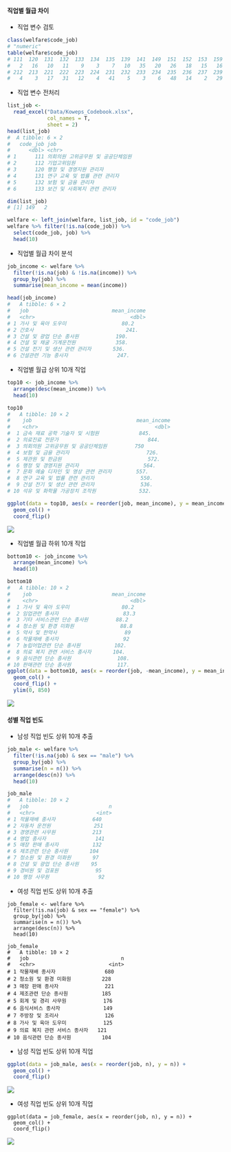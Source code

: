 #### 직업별 월급 차이
- 직업 변수 검토
```r
class(welfare$code_job)
# "numeric"
table(welfare$code_job)
# 111  120  131  132  133  134  135  139  141  149  151  152  153  159  211
#   2   16   10   11    9    3    7   10   35   20   26   18   15   16    8   
# 212  213  221  222  223  224  231  232  233  234  235  236  237  239  241 
#   4    3   17   31   12    4   41    5    3    6   48   14    2   29   12
```
- 직업 변수 전처리
```r
list_job <-
  read_excel("Data/Koweps_Codebook.xlsx",
             col_names = T,
             sheet = 2)
head(list_job)
#  A tibble: 6 × 2
#   code_job job                                
#      <dbl> <chr>                              
# 1      111 의회의원 고위공무원 및 공공단체임원
# 2      112 기업고위임원                       
# 3      120 행정 및 경영지원 관리자            
# 4      131 연구 교육 및 법률 관련 관리자      
# 5      132 보험 및 금융 관리자                
# 6      133 보건 및 사회복지 관련 관리자       

dim(list_job)
# [1] 149   2
```
```r
welfare <- left_join(welfare, list_job, id = "code_job")
welfare %>% filter(!is.na(code_job)) %>%
  select(code_job, job) %>%
  head(10)
```

- 직업별 월급 차이 분석
```r
job_income <- welfare %>%
  filter(!is.na(job) & !is.na(income)) %>%
  group_by(job) %>%
  summarise(mean_income = mean(income))

head(job_income)
#   A tibble: 6 × 2
#   job                           mean_income
#   <chr>                               <dbl>
# 1 가사 및 육아 도우미                  80.2
# 2 간호사                              241. 
# 3 건설 및 광업 단순 종사원            190. 
# 4 건설 및 채굴 기계운전원             358. 
# 5 건설 전기 및 생산 관련 관리자       536. 
# 6 건설관련 기능 종사자                247. 
```

- 직업별 월급 상위 10개 직업
```r
top10 <- job_income %>% 
  arrange(desc(mean_income)) %>% 
  head(10)

top10
#   A tibble: 10 × 2
#    job                                  mean_income
#    <chr>                                      <dbl>
#  1 금속 재료 공학 기술자 및 시험원             845.
#  2 의료진료 전문가                             844.
#  3 의회의원 고위공무원 및 공공단체임원         750 
#  4 보험 및 금융 관리자                         726.
#  5 제관원 및 판금원                            572.
#  6 행정 및 경영지원 관리자                     564.
#  7 문화 예술 디자인 및 영상 관련 관리자        557.
#  8 연구 교육 및 법률 관련 관리자               550.
#  9 건설 전기 및 생산 관련 관리자               536.
# 10 석유 및 화학물 가공장치 조작원              532.

ggplot(data = top10, aes(x = reorder(job, mean_income), y = mean_income)) +
  geom_col() +
  coord_flip()
```
![](Image/7-11.png)

- 직업별 월급 하위 10개 직업
```r
bottom10 <- job_income %>% 
  arrange(mean_income) %>% 
  head(10)

bottom10
#   A tibble: 10 × 2
#    job                          mean_income
#    <chr>                              <dbl>
#  1 가사 및 육아 도우미                 80.2
#  2 임업관련 종사자                     83.3
#  3 기타 서비스관련 단순 종사원         88.2
#  4 청소원 및 환경 미화원               88.8
#  5 약사 및 한약사                      89  
#  6 작물재배 종사자                     92  
#  7 농립어업관련 단순 종사원           102. 
#  8 의료 복지 관련 서비스 종사자       104. 
#  9 음식관련 단순 종사원               108. 
# 10 판매관련 단순 종사원               117. 
ggplot(data = bottom10, aes(x = reorder(job, -mean_income), y = mean_income)) +
  geom_col() +
  coord_flip() +
  ylim(0, 850)
```
![](Image/7-12.png)

#### 성별 직업 빈도
- 남성 직업 빈도 상위 10개 추출
```r
job_male <- welfare %>%
  filter(!is.na(job) & sex == "male") %>%
  group_by(job) %>%
  summarise(n = n()) %>%
  arrange(desc(n)) %>%
  head(10)

job_male
#   A tibble: 10 × 2
#   job                          n
#   <chr>                    <int>
# 1 작물재배 종사자            640
# 2 자동차 운전원              251
# 3 경영관련 사무원            213
# 4 영업 종사자                141
# 5 매장 판매 종사자           132
# 6 제조관련 단순 종사원       104
# 7 청소원 및 환경 미화원       97
# 8 건설 및 광업 단순 종사원    95
# 9 경비원 및 검표원            95
# 10 행정 사무원                92
```

- 여성 직업 빈도 상위 10개 추출
```
job_female <- welfare %>%
  filter(!is.na(job) & sex == "female") %>%
  group_by(job) %>%
  summarise(n = n()) %>%
  arrange(desc(n)) %>%
  head(10)

job_female
#   A tibble: 10 × 2
#   job                              n
#   <chr>                        <int>
# 1 작물재배 종사자                680
# 2 청소원 및 환경 미화원          228
# 3 매장 판매 종사자               221
# 4 제조관련 단순 종사원           185
# 5 회계 및 경리 사무원            176
# 6 음식서비스 종사자              149
# 7 주방장 및 조리사               126
# 8 가사 및 육아 도우미            125
# 9 의료 복지 관련 서비스 종사자   121
# 10 음식관련 단순 종사원          104
```

- 남성 직업 빈도 상위 10개 직업
```r
ggplot(data = job_male, aes(x = reorder(job, n), y = n)) +
  geom_col() +
  coord_flip()
```
![](Image/7-13.png)

- 여성 직업 빈도 상위 10개 직업
```
ggplot(data = job_female, aes(x = reorder(job, n), y = n)) +
  geom_col() +
  coord_flip()
```
![](Image/7-14.png)